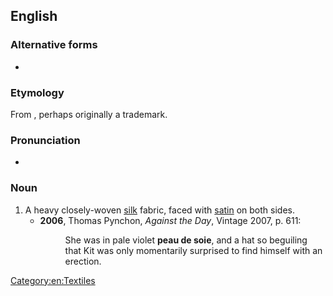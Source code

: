 ==English==

===Alternative forms===
* {{l|en|peau-de-soie}}

===Etymology===
From {{der|en|fr|[[peau]] [[de]] [[soie]]||skin of silk}}, perhaps originally a trademark.

===Pronunciation===
* {{IPA|en|/pəʊdəˈswɑː/|nocount=1}}

===Noun===
{{en-noun|-|head=peau de soie}}

# A heavy closely-woven [[silk]] fabric, faced with [[satin]] on both sides.
#* '''2006''', Thomas Pynchon, ''Against the Day'', Vintage 2007, p. 611:
#*: She was in pale violet '''peau de soie''', and a hat so beguiling that Kit was only momentarily surprised to find himself with an erection.

[[Category:en:Textiles]]